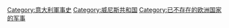 [[Category:意大利軍事史|Category:意大利軍事史]]
[[Category:威尼斯共和国|Category:威尼斯共和国]]
[[Category:已不存在的欧洲国家的军事|Category:已不存在的欧洲国家的军事]]